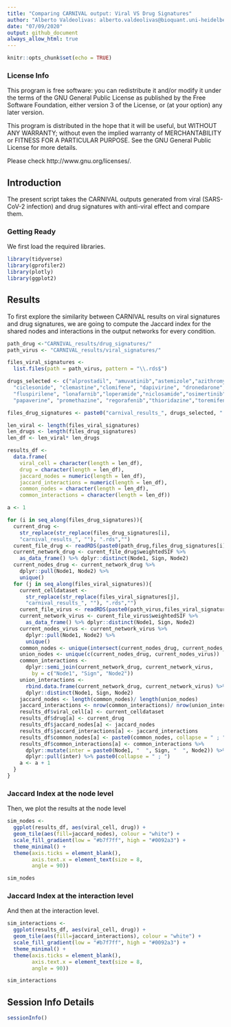```yaml
---
title: "Comparing CARNIVAL output: Viral VS Drug Signatures"
author: "Alberto Valdeolivas: alberto.valdeolivas@bioquant.uni-heidelberg.de; Date:"
date: "07/09/2020"
output: github_document
always_allow_html: true
---
```


```r
knitr::opts_chunk$set(echo = TRUE)
```

### License Info

This program is free software: you can redistribute it and/or modify it under 
the terms of the GNU General Public License as published by the Free Software 
Foundation, either version 3 of the License, or (at your option) any later 
version.

This program is distributed in the hope that it will be useful, but WITHOUT ANY 
WARRANTY; without even the implied warranty of MERCHANTABILITY or FITNESS FOR 
A PARTICULAR PURPOSE. See the GNU General Public License for more details.

Please check http://www.gnu.org/licenses/.

## Introduction

The present script takes the CARNIVAL outputs generated from viral (SARS-CoV-2 
infection) and drug signatures with anti-viral effect and compare them. 

### Getting Ready 

We first load the required libraries. 

```r
library(tidyverse)
library(gprofiler2)
library(plotly)
library(ggplot2)
```

## Results 

To first explore the similarity between CARNIVAL results on viral signatures
and drug signatures, we are going to compute the Jaccard index for the shared nodes and interactions in the output networks for every condition. 

```r
path_drug <-"CARNIVAL_results/drug_signatures/"
path_virus <- "CARNIVAL_results/viral_signatures/"

files_viral_signatures <- 
  list.files(path = path_virus, pattern = "\\.rds$")

drugs_selected <- c("alprostadil", "amuvatinib","astemizole","azithromycin",
  "ciclesonide", "clemastine","clomifene", "dapivirine", "dronedarone",
  "fluspirilene", "lonafarnib","loperamide","niclosamide","osimertinib",
  "papaverine", "promethazine", "regorafenib","thioridazine","toremifene")

files_drug_signatures <- paste0("carnival_results_", drugs_selected, ".rds")

len_viral <- length(files_viral_signatures)
len_drugs <- length(files_drug_signatures)
len_df <- len_viral* len_drugs

results_df <- 
  data.frame(
    viral_cell = character(length = len_df), 
    drug = character(length = len_df), 
    jaccard_nodes = numeric(length = len_df),
    jaccard_interactions = numeric(length = len_df),
    common_nodes = character(length = len_df),
    common_interactions = character(length = len_df))

a <- 1

for (i in seq_along(files_drug_signatures)){
  current_drug <- 
    str_replace(str_replace(files_drug_signatures[i], 
    "carnival_results_", ""), ".rds","")
  curent_file_drug <- readRDS(paste0(path_drug,files_drug_signatures[i]))
  current_network_drug <- curent_file_drug$weightedSIF %>% 
    as_data_frame() %>% dplyr::distinct(Node1, Sign, Node2)
  current_nodes_drug <- current_network_drug %>% 
    dplyr::pull(Node1, Node2) %>% 
    unique()
  for (j in seq_along(files_viral_signatures)){
    current_celldataset <- 
      str_replace(str_replace(files_viral_signatures[j], 
      "carnival_results_", ""), ".rds","")
    curent_file_virus <- readRDS(paste0(path_virus,files_viral_signatures[j]))
    current_network_virus <- curent_file_virus$weightedSIF %>% 
      as_data_frame() %>% dplyr::distinct(Node1, Sign, Node2)
    current_nodes_virus <- current_network_virus %>% 
      dplyr::pull(Node1, Node2) %>% 
      unique()
    common_nodes <- unique(intersect(current_nodes_drug, current_nodes_virus))
    union_nodes <- unique(c(current_nodes_drug, current_nodes_virus))
    common_interactions <- 
      dplyr::semi_join(current_network_drug, current_network_virus, 
        by = c("Node1", "Sign", "Node2"))
    union_interactions <- 
      rbind.data.frame(current_network_drug, current_network_virus) %>%
      dplyr::distinct(Node1, Sign, Node2)
    jaccard_nodes <- length(common_nodes)/ length(union_nodes)
    jaccard_interactions <- nrow(common_interactions)/ nrow(union_interactions)
    results_df$viral_cell[a] <- current_celldataset
    results_df$drug[a] <- current_drug
    results_df$jaccard_nodes[a] <- jaccard_nodes
    results_df$jaccard_interactions[a] <- jaccard_interactions
    results_df$common_nodes[a] <- paste0(common_nodes, collapse = " ; ")
    results_df$common_interactions[a] <- common_interactions %>% 
      dplyr::mutate(inter = paste0(Node1, "  ", Sign, "  ", Node2)) %>% 
      dplyr::pull(inter) %>% paste0(collapse = " ; ")
    a <- a + 1
  }
}
```

### Jaccard Index at the node level

Then, we plot the results at the node level

```r
sim_nodes <- 
  ggplot(results_df, aes(viral_cell, drug)) +
  geom_tile(aes(fill=jaccard_nodes), colour = "white") +
  scale_fill_gradient(low = "#b7f7ff", high = "#0092a3") + 
  theme_minimal() + 
  theme(axis.ticks = element_blank(),
        axis.text.x = element_text(size = 8,
        angle = 90))
```

```r
sim_nodes
```

### Jaccard Index at the interaction level

And then at the interaction level. 

```r
sim_interactions <- 
  ggplot(results_df, aes(viral_cell, drug)) +
  geom_tile(aes(fill=jaccard_interactions), colour = "white") +
  scale_fill_gradient(low = "#b7f7ff", high = "#0092a3") + 
  theme_minimal() + 
  theme(axis.ticks = element_blank(),
        axis.text.x = element_text(size = 8,
        angle = 90))
```

```r
sim_interactions
```

## Session Info Details

```r
sessionInfo()
``````
